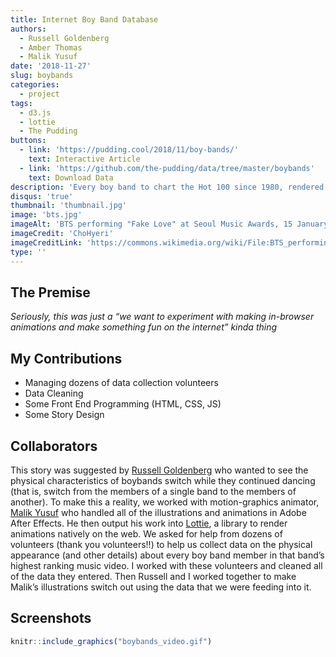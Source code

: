 ```yaml
---
title: Internet Boy Band Database
authors: 
  - Russell Goldenberg
  - Amber Thomas
  - Malik Yusuf
date: '2018-11-27'
slug: boybands
categories:
  - project
tags:
  - d3.js
  - lottie
  - The Pudding
buttons:
  - link: 'https://pudding.cool/2018/11/boy-bands/'
    text: Interactive Article
  - link: 'https://github.com/the-pudding/data/tree/master/boybands'
    text: Download Data
description: 'Every boy band to chart the Hot 100 since 1980, rendered as adorable, data-driven, dancing illustrations.'
disqus: 'true'
thumbnail: 'thumbnail.jpg'
image: 'bts.jpg'
imageAlt: 'BTS performing "Fake Love" at Seoul Music Awards, 15 January 2019'
imageCredit: 'ChoHyeri'
imageCreditLink: 'https://commons.wikimedia.org/wiki/File:BTS_performing_%22Fake_Love%22_at_Seoul_Music_Awards,_15_January_2019.jpg'
type: ''
---
```



## The Premise


*Seriously, this was just a "we want to experiment with making in-browser animations and make something fun on the internet" kinda thing*

## My Contributions

* Managing dozens of data collection volunteers
* Data Cleaning
* Some Front End Programming (HTML, CSS, JS)
* Some Story Design

## Collaborators

This story was suggested by [Russell Goldenberg](https://twitter.com/codenberg) who wanted to see the physical characteristics of boybands switch while they continued dancing (that is, switch from the members of a single band to the members of another). To make this a reality, we worked with motion-graphics animator, [Malik Yusuf](https://twitter.com/thisismrmalik) who handled all of the illustrations and animations in Adobe After Effects. He then output his work into [Lottie](https://airbnb.io/lottie/#/), a library to render animations natively on the web. We asked for help from dozens of volunteers (thank you volunteers!!) to help us collect data on the physical appearance (and other details) about every boy band member in that band's highest ranking music video. I worked with these volunteers and cleaned all of the data they entered. Then Russell and I worked together to make Malik's illustrations switch out using the data that we were feeding into it. 

## Screenshots

```r
knitr::include_graphics("boybands_video.gif")
```

